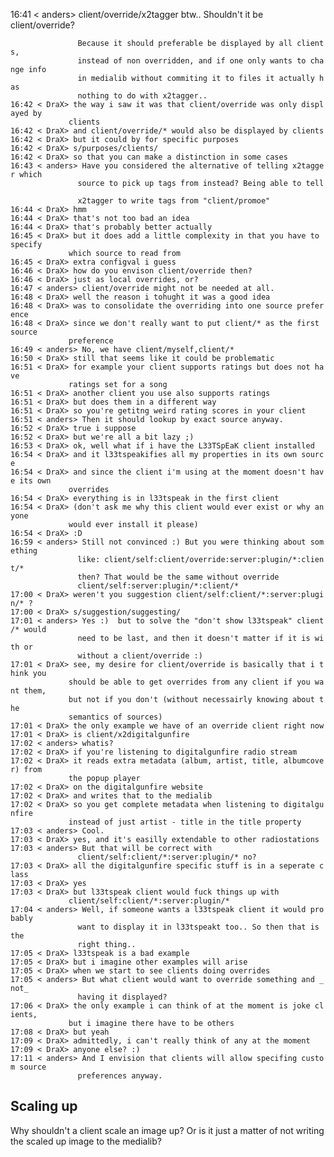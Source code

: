 16:41 < anders> client/override/x2tagger btw.. Shouldn't it be client/override? 
                Because it should preferable be displayed by all clients, 
                instead of non overridden, and if one only wants to change info 
                in medialib without commiting it to files it actually has 
                nothing to do with x2tagger..
 16:42 < DraX> the way i saw it was that client/override was only displayed by 
              clients
 16:42 < DraX> and client/override/* would also be displayed by clients
 16:42 < DraX> but it could by for specific purposes
 16:42 < DraX> s/purposes/clients/
 16:42 < DraX> so that you can make a distinction in some cases
 16:43 < anders> Have you considered the alternative of telling x2tagger which 
                source to pick up tags from instead? Being able to tell 
                x2tagger to write tags from "client/promoe"
 16:44 < DraX> hmm
 16:44 < DraX> that's not too bad an idea
 16:44 < DraX> that's probably better actually
 16:45 < DraX> but it does add a little complexity in that you have to specify 
              which source to read from
 16:45 < DraX> extra configval i guess
 16:46 < DraX> how do you envison client/override then?
 16:46 < DraX> just as local overrides, or?
 16:47 < anders> client/override might not be needed at all.
 16:48 < DraX> well the reason i tohught it was a good idea
 16:48 < DraX> was to consolidate the overriding into one source preference
 16:48 < DraX> since we don't really want to put client/* as the first source 
              preference
 16:49 < anders> No, we have client/myself,client/*
 16:50 < DraX> still that seems like it could be problematic
 16:51 < DraX> for example your client supports ratings but does not have 
              ratings set for a song
 16:51 < DraX> another client you use also supports ratings
 16:51 < DraX> but does them in a different way
 16:51 < DraX> so you're getitng weird rating scores in your client
 16:51 < anders> Then it should lookup by exact source anyway.
 16:52 < DraX> true i suppose
 16:52 < DraX> but we're all a bit lazy ;)
 16:53 < DraX> ok, well what if i have the L33TSpEaK client installed 
 16:54 < DraX> and it l33tspeakifies all my properties in its own source
 16:54 < DraX> and since the client i'm using at the moment doesn't have its own 
              overrides
 16:54 < DraX> everything is in l33tspeak in the first client
 16:54 < DraX> (don't ask me why this client would ever exist or why anyone 
              would ever install it please)
 16:54 < DraX> :D
 16:59 < anders> Still not convinced :) But you were thinking about something 
                like: client/self:client/override:server:plugin/*:client/* 
                then? That would be the same without override 
                client/self:server:plugin/*:client/*
 17:00 < DraX> weren't you suggestion client/self:client/*:server:plugin/* ?
 17:00 < DraX> s/suggestion/suggesting/
 17:01 < anders> Yes :)  but to solve the "don't show l33tspeak" client/* would 
                need to be last, and then it doesn't matter if it is with or 
                without a client/override :)
 17:01 < DraX> see, my desire for client/override is basically that i think you 
              should be able to get overrides from any client if you want them, 
              but not if you don't (without necessairly knowing about the 
              semantics of sources)
 17:01 < DraX> the only example we have of an override client right now
 17:01 < DraX> is client/x2digitalgunfire
 17:02 < anders> whatis?
 17:02 < DraX> if you're listening to digitalgunfire radio stream
 17:02 < DraX> it reads extra metadata (album, artist, title, albumcover) from 
              the popup player
 17:02 < DraX> on the digitalgunfire website
 17:02 < DraX> and writes that to the medialib
 17:02 < DraX> so you get complete metadata when listening to digitalgunfire 
              instead of just artist - title in the title property
 17:03 < anders> Cool.
 17:03 < DraX> yes, and it's easilly extendable to other radiostations
 17:03 < anders> But that will be correct with 
                client/self:client/*:server:plugin/* no?
 17:03 < DraX> all the digitalgunfire specific stuff is in a seperate class
 17:03 < DraX> yes
 17:03 < DraX> but l33tspeak client would fuck things up with 
              client/self:client/*:server:plugin/* 
 17:04 < anders> Well, if someone wants a l33tspeak client it would probably 
                want to display it in l33tspeakt too.. So then that is the 
                right thing..
 17:05 < DraX> l33tspeak is a bad example
 17:05 < DraX> but i imagine other examples will arise
 17:05 < DraX> when we start to see clients doing overrides
 17:05 < anders> But what client would want to override something and _not_ 
                having it displayed?
 17:06 < DraX> the only example i can think of at the moment is joke clients, 
              but i imagine there have to be others
 17:08 < DraX> but yeah
 17:09 < DraX> admittedly, i can't really think of any at the moment
 17:09 < DraX> anyone else? :)
 17:11 < anders> And I envision that clients will allow specifing custom source 
                preferences anyway.

== Scaling up ==

Why shouldn't a client scale an image up? Or is it just a matter of not writing the scaled up image to the medialib?